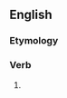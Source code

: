 ==English==

===Etymology===
{{prefix|en|un|vizard}}

===Verb===
{{en-verb}}

# {{alternative spelling of|unvisard|lang=en}}